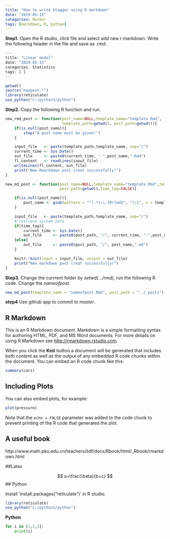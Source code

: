 ```yaml
---
title: "How to write blogger using R markdown"
date: "2019-05-15"
categories: Hacker
tags: [markdown, R, python]
---
```



**Step1.** Open the R studio, click file and select add new r markdown. Write the following header in the file and save as *.rmd*.

 ```R
---
title: "Linear model"
date: "2019-05-15"
categories: Statistics
tags: [ ]
---

getwd()
source("newpost.r")
library(reticulate)
use_python("C:/python3/python")

```


**Step2.** Copy the following R function and run.

``` r
new_rmd_post <- function(post_name=NULL,template_name="template.Rmd",
                         template_path=getwd(), post_path=getwd()){
    if(is.null(post_name)){
        stop("A post name must be given!")
    }

    input_file   <- paste(template_path,template_name, sep="/")
    current_time <- Sys.Date()
    out_file     <- paste0(current_time, "-",post_name,".Rmd")
    fl_content   <- readLines(input_file)
    writeLines(fl_content, out_file)
    print("New Rmarkdown post creat successfully!")
}

new_md_post <- function(post_name=NULL,template_name="template.Rmd",template_path=getwd(),
                        post_path=getwd(),time_tag=FALSE){

    if(is.null(post_name)){
        post_name <- gsub(pattern = "^(.*)\\.[Rr]md$", "\\1", x = template_name)
    }

    input_file   <- paste(template_path,template_name, sep="/")
    # retrieve system date
    if(time_tag){
        current_time <- Sys.Date()
        out_file     <- paste0(post_path, "/", current_time, "-",post_name,".md")
    }else{
        out_file     <- paste0(post_path, "/", post_name,".md")
    }

    knitr::knit(input = input_file, output = out_file)
    print("New markdown post creat successfully!")
}
```

**Step3.** Change the currrent folder by *setwd(.../rmd)*, run the following R code. Change the *nameofpost*.

``` r
new_md_post(template_name = "nameofpost.Rmd", post_path = "../_posts")
```

**step4** Use github app to *commit to master*.


## R Markdown

This is an R Markdown document. Markdown is a simple formatting syntax for authoring HTML, PDF, and MS Word documents. For more details on using R Markdown see <http://rmarkdown.rstudio.com>.

When you click the **Knit** button a document will be generated that includes both content as well as the output of any embedded R code chunks within the document. You can embed an R code chunk like this:

```r
summary(cars)
```

## Including Plots

You can also embed plots, for example:

```r
plot(pressure)
```

Note that the `echo = FALSE` parameter was added to the code chunk to prevent printing of the R code that generated the plot.


## A useful book

http://www.math.pku.edu.cn/teachers/lidf/docs/Rbook/html/_Rbook/rmarkdown.html

##Latex

$$
a=\frac{\beta}{b+c}
$$
## Python

Install 'install.packages("reticulate")' in R studio.

```R
library(reticulate)
use_python("C:/python3/python")
```

**Python**
```python
for i in [1,2,3]:
    print(i)
```

